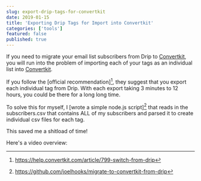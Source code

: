 ```yaml
---
slug: export-drip-tags-for-convertkit
date: 2019-01-15
title: 'Exporting Drip Tags for Import into Convertkit'
categories: ['tools']
featured: false
published: true
---
```


If you need to migrate your email list subscribers from Drip to [Convertkit](https://convertkit.com?lmref=ia534A), you will run into the problem of importing each of your tags as an individual list into [Convertkit](https://convertkit.com?lmref=ia534A).

If you follow the [official recommendation][^1], they suggest that you export each individual tag from Drip. With each export taking 3 minutes to 12 hours, you could be there for a long long time.

To solve this for myself, I [wrote a simple node.js script][^2] that reads in the subscribers.csv that contains ALL of my subscribers and parsed it to create individual csv files for each tag.

This saved me a shitload of time!

Here's a video overview:

<ResponsiveEmbed src='https://www.youtube.com/embed/Lx-UDHy90Bk' allowfullscreen />

[^1]: https://help.convertkit.com/article/799-switch-from-drip
[^2]: https://github.com/joelhooks/migrate-to-convertkit-from-drip
